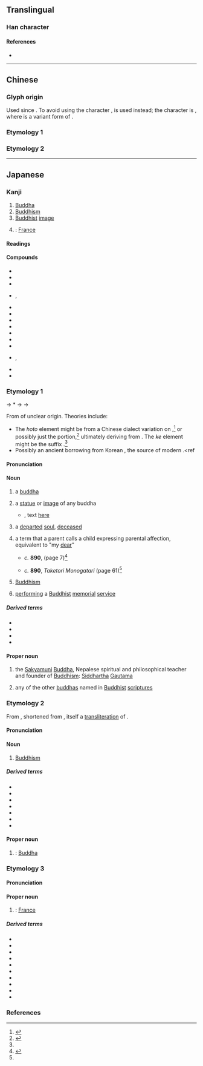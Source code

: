 {{also|佛}}
{{character info/new}}
==Translingual==

===Han character===
{{Han char|rn=9|rad=人|as=02|sn=4|four=2223.0|canj=OI,XOI|ids=⿰亻厶}}

====References====
* {{Han ref|kx=0092.050|dkj=00364|dj=0195.030|hdz=10110.050|uh=4ECF|ud=20175}}

----

==Chinese==

===Glyph origin===
Used since {{w|Northern and Southern dynasties}}. To avoid using the character {{lang|zh|佛}}, {{zh-l|某|someone}} is used instead; the character is {{Han compound|亻|厶|ls=ic|nocap=1}}, where {{lang|zh|厶}} is a variant form of {{lang|zh|某}}.

===Etymology 1===
{{zh-see|佛|a}}

===Etymology 2===
{{zh-see|似|v}}

----

==Japanese==
{{ja-kanji forms|仏|佛}}

===Kanji===
{{ja-kanji|grade=5|rs=人02|kyu=佛}}

# [[Buddha]]
# [[Buddhism]]
# [[Buddhist]] [[image]]
# {{short for|ja|仏蘭西|tr=Furansu|nodot=1|sort=ふつ}}: [[France]]

====Readings====
{{ja-readings
|goon=ぶつ, ぶち
|kanon=ふつ
|kun=ほとけ-
|nanori=さとる
}}

====Compounds====
{{der-top|Compounds}}
* {{ja-r|仏%教|^ぶっ%きょう|[[Buddhism]]}}
* {{ja-r|仏%心|ぶっ%しん}}
* {{ja-r|仏%像|ぶつ%ぞう|Buddhist [[image]]}}
* {{ja-r|仏%陀|^ぶつ%だ}}, {{ja-r|仏%陀|^ブッ%ダ|[[Buddha]]}}
* {{ja-r|仏%典|ぶっ%てん|[[Buddhist]] [[scriptures]], [[sutra]]s}}
* {{ja-r|仏%法|ぶっ%ぽう}}
* {{ja-r|活%仏|かつ%ぶつ}}
* {{ja-r|成%仏|じょう%ぶつ}}
* {{ja-r|石%仏|せき%ぶつ|[[stone]] Buddhist image}}
* {{ja-r|大%仏|だい%ぶつ|[[large]] [[statue]] of Buddha}}
* {{ja-r|念%仏|ねん%ぶつ|Buddhist [[prayer]]}}
* {{ja-r|廃%仏 毀%釈|^はい%ぶつ ^き%しゃく|rom=-}}, {{ja-r|排%仏 棄%釈|^はい%ぶつ ^き%しゃく|anti-Buddhist movement at the beginning of the Meiji era}}
* {{ja-r|秘%仏|ひ%ぶつ}}
* {{ja-r|仏掌%薯|ツクネ%イモ}}
{{der-bottom}}

===Etymology 1===
{{ja-kanjitab|yomi=k|ほとけ}}
{{IPAfont|*⟨poto<sub>2</sub>ke<sub>2</sub>⟩}} → *{{IPAchar|/pətəkəɨ/}} → {{IPAchar|/fotoke/}} → {{IPAchar|/hotoke/}}

From {{inh|ja|ojp|sort=ほとけ|-}} of unclear origin. Theories include:
* The ''hoto'' element might be from a Chinese dialect variation on {{der|ja|ltc|-}} {{ltc-l|佛陀}},<ref name="DJR">{{R:Daijirin}}</ref> or possibly just the {{ltc-l|佛}} portion,<ref name="DJS">{{R:Daijisen}}</ref> ultimately deriving from {{der|ja|sa|बुद्ध}}. The ''ke'' element might be the suffix {{m|ja|気|tr=ke||[[spirit]]}}.<ref name="DJR"/>
* Possibly an ancient borrowing from Korean {{m|oko|부텨|tr=pwuthye}}, the source of modern {{cog|ko|^부처}}.<ref

====Pronunciation====
{{ja-pron|yomi=k|ほとけ|acc=0|acc_ref=DJR|acc2=3|acc2_ref=DJR}}

====Noun====
{{ja-noun|kyu=佛|ほとけ}}

# {{lb|ja|sort=ほとけ|Buddhism}} a [[buddha]] {{gl|[[enlightened]] or [[awakened]] [[sentient]] being}}
# {{lb|ja|Buddhism}} a [[statue]] or [[image]] of any buddha
#* {{RQ:Manyoshu|16|3841}}, text [http://jti.lib.virginia.edu/japanese/manyoshu/Man16Yo.html#3841 here]
#*: {{ja-usex|sort=ほとけ|m='''佛'''造 真%朱%不足%者 水%渟 池%田乃阿曽我 鼻%上%乎穿礼|m_kana='''ほとけ'''つくる ま%そほ%たらず%は みづ%たまる いけ%だのあそが はなの%うへ%をほれ|'''仏'''造る[[真赭|ま朱]]%足らずは[[水溜まる|水%溜まる]]池%田の[[朝臣]]が鼻の上を掘れ|'''ほとけ''' つくる ま-そほ% たらずは みづ% たまる いけ%だ の あそ が はな の うへ を ほれ|rom='''hotoke''' tsukuru ma-sō tarazu wa mizu tamaru Ikeda no Aso ga hana no ue o hore}}
# a [[departed]] [[soul]], [[deceased]]
# {{lb|ja|sort=ほとけ|colloquial}} a term that a parent calls a child expressing parental affection, equivalent to "my [[dear]]"
#* ''c.'' '''890''', ''{{w|Taketori Monogatari}}'' (page 7)<ref name="TTM">{{cite-book|last=Horiuchi|first=Hideaki|coauthors=Ken Akiyama|title={{w|Taketori Monogatari}}, {{w|Ise Monogatari}}|publisher={{w|Iwanami Shoten Publishing|Iwanami Shoten}}|year=1997|location=Tōkyō|isbn=4-00-240017-4}}</ref>
#*: {{ja-usex
|我%子の'''佛'''、變化の人%と申しながら、こゝら大さまで養ひ奉る志%疎かならず。
|^わが% こ の '''ほとけ'''、へんげ の ひと% と まうしながら、こゝら おほき さま で やしなひたてまつる こころざし% をろか ならず。|rom=Waga ko no '''hotoke''', henge no hito to mōshinagara, kokora ōkisama de yashinai-tatematsuru kokorozashi oroka narazu.|My '''dear''' child, when you are talking about someone who is a manifestation [of a supernatural entity], it would not be dumb to try to bring them up in this grand fashion.}}
#* ''c.'' '''890''', ''Taketori Monogatari'' (page 61)<ref name="TTM"/> 
#*: {{ja-usex|あが'''仏'''、何事%思ひたまふぞ。|あ が '''ほとけ'''、なにごと% おもひたまふ ぞ。|rom=A ga '''hotoke''', nanigoto omoitamau zo.|My '''dear''', what on earth are you thinking about?}}
# {{lb|ja|religion}} [[Buddhism]]
#: {{syn|ja|仏法|tr=Buppō}}
# {{lb|ja|Buddhism}} [[perform]]ing a [[Buddhist]] [[memorial]] [[service]]

=====Derived terms=====
{{der-top}}
* {{ja-r|仏%様|ほとけ%-さま|buddha, deceased person}}
* {{ja-r|仏%心|ほとけ%-ごころ}}
* {{ja-r|石%仏|いし%ぼとけ}}
* {{ja-r|喉%仏|のど%ぼとけ}}
{{der-bottom}}

====Proper noun====
{{ja-pos|proper|kyu=佛|ほとけ}}

# {{lb|ja|Buddhism}} the [[Sakyamuni]] [[Buddha]], Nepalese spiritual and philosophical teacher and founder of [[Buddhism]]: [[Siddhartha]] [[Gautama]]
#: {{syn|ja|釈迦如来|tr=Shaka-nyorai|釈迦牟尼|tr2=Shakamuni}}
# {{lb|ja|Buddhism}} any of the other [[buddha]]s named in [[Buddhist]] [[scripture]]s

===Etymology 2===
{{ja-kanjitab|yomi=goon|ぶつ}}

From {{der|ja|ltc|sort=ふつ'|-}} {{ltc-l|佛}}, shortened from {{ltc-l|佛陀}}, itself a [[transliteration]] of {{der|ja|sa|sort=ふつ'|बुद्ध}}.

====Pronunciation====
{{ja-pron|yomi=goon|ぶつ|acc=1}}

====Noun====
{{ja-noun|kyu=佛|ぶつ}}

# {{lb|ja|sort=ふつ'|religion}} [[Buddhism]]
#: {{ja-usex|sort=ふつ'|[[儒]]、'''仏'''、[[道]]|^じゅ、'''^ぶつ'''、^どう|[[Confucianism]], '''Buddhism''', [[Taoism]]}}

=====Derived terms=====
{{der-top}}
* {{ja-r|仏式|ぶっしき}}
* {{ja-r|仏書|ぶっしょ}}
* {{ja-r|仏壇|ぶつだん|[[household]] Buddhist [[altar]]}}
* {{ja-r|仏殿|ぶつでん}}
* {{ja-r|儒%仏|^じゅ%ぶつ}}
* {{ja-r|神仏|^しんぶつ}}
* {{ja-r|廃仏|はいぶつ}}
{{der-bottom}}

====Proper noun====
{{ja-pos|proper|kyu=佛|ぶつ}}

# {{short for|ja|sort=ふつ'|仏陀|tr=Butsuda, Budda|nodot=1}}: [[Buddha]]

===Etymology 3===
{{ja-kanjitab|yomi=kanon|ふつ}}

====Pronunciation====
{{ja-pron|yomi=kanon|ふつ|acc=1|acc_ref=DJR}}

====Proper noun====
{{ja-pos|proper|kyu=佛|ふつ}}

# {{abbreviation of|ja|sort=ふつ|仏蘭西|tr=Furansu|nodot=1}}: [[France]]
#: {{ja-usex|札幌%日'''仏'''協会|^さっぽろ% ^にち-'''^ふつ''' ^きょうかい|The Sapporo Japan-'''France''' Society}}

=====Derived terms=====
{{der-top}}
* {{ja-r|仏%印|ふつ%いん|French Indochina}}
* {{ja-r|仏%語|ふつ%ご|French language}}
* {{ja-r|仏%書|ふっ%しょ}}
* {{ja-r|仏%文|ふつ%ぶん|French literature}}
* {{ja-r|仏%法|ふつ%ほう}}
* {{ja-r|仏%領|ふつ%りょう}}
* {{ja-r|仏%和|^ふつ%-^わ}}
* {{ja-r|英%仏|^えい%-^ふつ}}
* {{ja-r|渡%仏|と%ふつ}}
* {{ja-r|日%仏|^にち%-^ふつ|Japan and France}}
{{der-bottom}}

===References===
<references/>